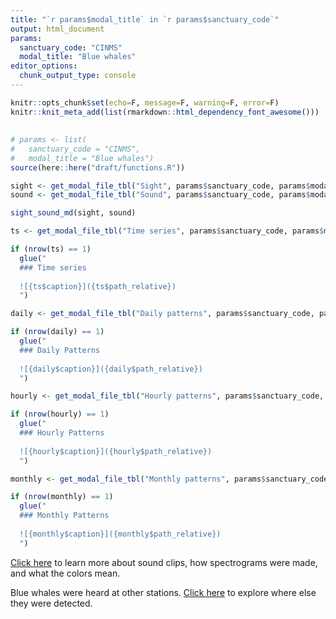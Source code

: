 ```yaml
---
title: "`r params$modal_title` in `r params$sanctuary_code`"
output: html_document
params:
  sanctuary_code: "CINMS"
  modal_title: "Blue whales"
editor_options: 
  chunk_output_type: console
---
```

```r
knitr::opts_chunk$set(echo=F, message=F, warning=F, error=F)
knitr::knit_meta_add(list(rmarkdown::html_dependency_font_awesome()))
```

## {.tabset}

```r
# params <- list(
#   sanctuary_code = "CINMS",
#   modal_title = "Blue whales")
source(here::here("draft/functions.R"))

sight <- get_modal_file_tbl("Sight", params$sanctuary_code, params$modal_title)
sound <- get_modal_file_tbl("Sound", params$sanctuary_code, params$modal_title)

sight_sound_md(sight, sound)
```

```r
ts <- get_modal_file_tbl("Time series", params$sanctuary_code, params$modal_title)

if (nrow(ts) == 1)
  glue("
  ### Time series
  
  ![{ts$caption}]({ts$path_relative})
  ")
```

```r
daily <- get_modal_file_tbl("Daily patterns", params$sanctuary_code, params$modal_title)

if (nrow(daily) == 1)
  glue("
  ### Daily Patterns 
  
  ![{daily$caption}]({daily$path_relative})
  ")
```

```r
hourly <- get_modal_file_tbl("Hourly patterns", params$sanctuary_code, params$modal_title)

if (nrow(hourly) == 1)
  glue("
  ### Hourly Patterns 
  
  ![{hourly$caption}]({hourly$path_relative})
  ")
```

```r
monthly <- get_modal_file_tbl("Monthly patterns", params$sanctuary_code, params$modal_title)

if (nrow(monthly) == 1)
  glue("
  ### Monthly Patterns 
  
  ![{monthly$caption}]({monthly$path_relative})
  ")
```


<i class="fas fa-question-circle"></i> <a href="https://sanctsound.ioos.us/draft/q_what-measure.html#spectrograms-intensity-of-sound-at-different-pitches-over-time" target="_blank">Click here</a> to learn more about sound clips, how spectrograms were made, and what the colors mean.	

<i class="fas fa-chart-bar"></i> Blue whales were heard at other stations. <a href="https://sanctsound.portal.axds.co/#sanctsound/method/blue-whale-detections" target="_blank">Click here</a> to explore where else they were detected.